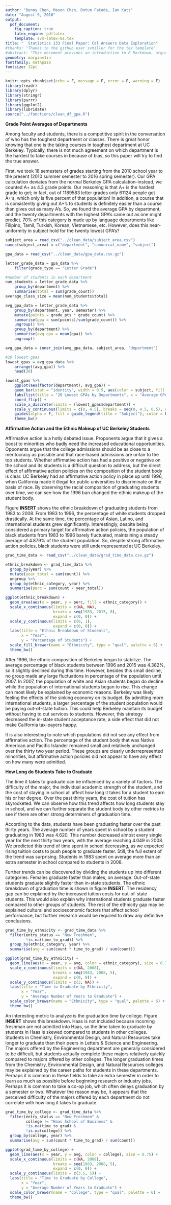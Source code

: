 ---
author: "Benny Chen, Mason Chen, Dotun Fatade, Ian Katz"
date: "August 9, 2016"
output: 
  pdf_document:
    fig_caption: true
    latex_engine: pdflatex
    template: svm-latex-ms.tex
title: "  Statistics 133 Final Paper: Cal Answers Data Exploration"
#thanks: "Thanks to the github user svmiller for the tex template"
#abstract: "This document provides an introduction to R Markdown, argues for its..."
geometry: margin=1in
fontfamily: mathpazo
fontsize: 12pt
---

```{r setup, include=FALSE}
knitr::opts_chunk$set(echo = F, message = F, error = F, warning = F)
library(readr)
library(dplyr)
library(stringr)
library(purrr)
library(ggplot2)
library(lubridate)
source("../functions/clean_df_gpa.R")
```

**Grade Point Averages of Departments**

Among faculty and students, there is a competitive spirit in the conversation of who has the toughest department or classes. There is great honor knowing that one is the taking courses in toughest department at UC Berkeley. Typically, there is not much agreement on which department is the hardest to take courses in because of bias, so this paper will try to find the true answer.

First, we took 18 semesters of grades starting from the 2010 school year to the present (2010 summer semester to 2016 spring semester). Our GPA calculation deviates from the normal Berkeley GPA calculation--instead, we counted A+ as 4.3 grade points. Our reasoning is that A+ is the hardest grade to get; in fact, out of 1189583 letter grades only 61124 people got A+'s, which only is five percent of that population! In addition, a course that is consistently giving out A+'s to students is definitely easier than a course than gives out as many A's. So, we found the average GPA by department, and the twenty departments with the highest GPA's came out as one might predict. 70% of this category is made up by language departments like Filipino, Tamil, Turkish, Korean, Vietnamese, etc. However, does this near-uniformity in subject hold for the twenty lowest GPA's? 

```{r, fig.cap = "As you can see, there is a lot more variety"}
subject_area = read_csv("../clean_data/subject_area.csv")
names(subject_area) = c("department", "canonical_name", "subject")

gpa_data = read_csv("../clean_data/gpa_data.csv.gz")

letter_grade_data = gpa_data %>%
    filter(grade_type == "Letter Grade")

#number of students in each department
num_students = letter_grade_data %>%
    group_by(department) %>%
    summarise(total = sum(grade_count))
average_class_size = mean(num_students$total)

avg_gpa_data = letter_grade_data %>%
    group_by(department, year, semester) %>%
    mutate(points = grade_pts * grade_count) %>%
    summarise(gpa = sum(points)/sum(grade_count)) %>%
    ungroup() %>%
    group_by(department) %>%
    summarise(avg_gpa = mean(gpa)) %>%
    ungroup()

avg_gpa_data = inner_join(avg_gpa_data, subject_area, "department")

#20 lowest gpas
lowest_gpas = avg_gpa_data %>%
    arrange((avg_gpa)) %>%
    head(20)

lowest_gpas %>%
    ggplot(aes(factor(department), avg_gpa)) + 
    geom_bar(stat = "identity", width = 0.5, aes(color = subject, fill = subject, alpha = 0.4)) + 
    labs(list(title = "20 Lowest GPAs by Departments", x = "Average GPA", y = "Department")) +
    coord_flip() +
    scale_x_discrete(limits = (lowest_gpas$department)) +
    scale_y_continuous(limits = c(0, 4.5), breaks = seq(0, 4.5, 0.5), expand = c(0, 0)) +
    guides(alpha = F, fill = guide_legend(title = "Subject"), color = F) + 
    theme_bw()
```

**Affirmative Action and the Ethnic Makeup of UC Berkeley Students**

Affirmative action is a hotly debated issue. Proponents argue that it gives a boost to minorities who badly need the increased educational opportunities. Opponents argue that the college admissions should be as close to a meritocracy as possible and that race-based admissions are unfair to the top students. Whether affirmative action has had a positive or negative on the school and its students is a difficult question to address, but the direct effect of affirmative action policies on the composition of the student body is clear. UC Berkeley had an affirmative action policy in place up until 1996, when California made it illegal for public universities to discriminate on the basis of race. By observing the racial composition of graduating students over time, we can see how the 1996 ban changed the ethnic makeup of the student body.

Figure **INSERT** shows the ethnic breakdown of graduating students from 1983 to 2008. From 1983 to 1996, the percentage of white students dropped drastically. At the same time, the percentage of Asian, Latino, and international students grew significantly. Interestingly, despite being considered a primary target for affirmative action policies, the population of black students from 1983 to 1996 barely fluctuated, maintaining a steady average of 4.879% of the student population. So, despite strong affirmative action policies, black students were still underrepresented at UC Berkeley.

```{r, fig.cap = "Ethnic breakdown of Berkeley over time, by percentage of the student population."}
grad_time_data <- read_csv("../clean_data/grad_time_data.csv.gz")

ethnic_breakdown <- grad_time_data %>% 
  group_by(year) %>% 
  mutate(year_total = sum(count)) %>% 
  ungroup %>% 
  group_by(ethnic_category, year) %>% 
  summarise(perc = sum(count / year_total))

ggplot(ethnic_breakdown) + 
  geom_area(aes(x = year, y = perc, fill = ethnic_category)) + 
  scale_x_continuous(limits = c(NA, NA),
                     breaks = seq(1983, 2015, 8),
                     expand = c(0, 0)) +
  scale_y_continuous(limits = c(0, 1), 
                     expand = c(0, 0)) + 
  labs(title = "Ethnic Breakdown of Students",
       x = "Year",
       y = "Percentage of Students") + 
  scale_fill_brewer(name = "Ethnicity", type = "qual", palette = 6) + 
  theme_bw()
```

After 1996, the ethnic composition of Berkeley began to stabilize. The average percentage of black students between 1996 and 2015 was 4.382%, so it slightly declined during this time. However, besides this small decline, no group made any large fluctuations in percentage of the population until 2007. In 2007, the population of white and Asian students began do decline while the population of international students began to rise. This change can most likely be explained by economic reasons. Berkeley was likely feeling the effects of the sinking economy on its budget. By admitting more international students, a larger percentage of the student population would be paying out-of-state tuition. This could help Berkeley maintain its budget without having to cut services to students. However, this strategy decreased the in-state student acceptance rate, a side effect that did not make California tax-payers happy.

It is also interesting to note which populations did not see any effect from affirmative action. The percentage of the student body that was Native American and Pacific Islander remained small and relatively unchanged over the thirty two year period. These groups are clearly underrepresented minorities, but affirmative action policies did not appear to have any effect on how many were admitted.

**How Long do Students Take to Graduate**

The time it takes to graduate can be influenced by a variety of factors. The difficulty of the major, the individual academic strength of the student, and the cost of staying in school all affect how long it takes for a student to earn his or her degree. Over the past thirty years, the cost of tuition has skyrocketed. We can observe how this trend affects how long students stay in school, and we can further separate the student body by other metrics to see if there are other strong determiners of graduation time.

According to the data, students have been graduating faster over the past thirty years. The average number of years spent in school by a student graduating in 1983 was 4.620. This number decreased almost every single year for the next thirty two years, with the average reaching 4.049 in 2008. We predicted this trend of time spent in school decreasing, as we expected rising tuition costs to push people to graduate faster. Still, the full extent of the trend was surprising. Students in 1983 spent on average more than an extra semester in school compared to students in 2008.

Further trends can be discovered by dividing the students up into different categories. Females graduate faster than males, on average. Out-of-state students graduate slightly faster than in-state students. The ethnic breakdown of graduation time is shown in figure **INSERT**. The residency gap can be explained by the increased tuition costs for out-of-state students. This would also explain why international students graduate faster compared to other groups of students. The rest of the ethnicity gap may be explained cultural and socioeconomic factors that affect school performance, but further research would be required to draw any definitive conclusions.

```{r, fig.cap = "Graduation time by ethnicity. Only includes data from students who entered Berkeley as a freshman."}
grad_time_by_ethnicity <- grad_time_data %>% 
  filter(entry_status == "New Freshmen",
         !is.na(time_to_grad)) %>% 
  group_by(ethnic_category, year) %>% 
  summarise(avg = sum(count * time_to_grad) / sum(count))

ggplot(grad_time_by_ethnicity) + 
  geom_line(aes(x = year, y = avg, color = ethnic_category), size = 0.75) + 
  scale_x_continuous(limits = c(NA, 2008),
                     breaks = seq(1983, 2008, 5),
                     expand = c(0, 0)) + 
  scale_y_continuous(limits = c(3, NA)) + 
  labs(title = "Time to Graduate by Ethnicity",
       x = "Year",
       y = "Average Number of Years to Graduate") + 
  scale_color_brewer(name = "Ethnicity", type = "qual", palette = 6) + 
  theme_bw()
```

An interesting metric to analyze is the graduation time by college. Figure **INSERT** shows this breakdown. Haas is not included because incoming freshman are not admitted into Haas, so the time taken to graduate by students in Haas is skewed compared to students in other colleges. Students in Chemistry, Environmental Design, and Natural Resources take longer to graduate than their peers in Letters & Science and Engineering. The majors offered by the Engineering department are generally considered to be difficult, but students actually complete these majors relatively quickly compared to majors offered by other colleges. The longer graduation times from the Chemistry, Environmental Design, and Natural Resources colleges may be explained by the career paths for students in these departments. Perhaps it is common in these fields to take an extra semester in order to learn as much as possible before beginning research or industry jobs. Perhaps it is common to take a co-op job, which often delays graduation by a semester or two. Whatever the reason may be, it appears that the perceived difficulty of the majors offered by each department do not correlate with how long it takes to graduate.

```{r, fig.cap = "Gradation time by College. Only includes data from students who entered Berkeley as a freshman."}
grad_time_by_college <- grad_time_data %>% 
  filter(entry_status == "New Freshmen" &
         college != "Haas School of Business" &
         !is.na(time_to_grad) &
         !is.na(college)) %>% 
  group_by(college, year) %>% 
  summarise(avg = sum(count * time_to_grad) / sum(count))

ggplot(grad_time_by_college) + 
  geom_line(aes(x = year, y = avg, color = college), size = 0.75) + 
  scale_x_continuous(limits = c(NA, 2008),
                     breaks = seq(1983, 2008, 5),
                     expand = c(0, 0)) + 
  scale_y_continuous(limits = c(3.5, 5)) + 
  labs(title = "Time to Graduate by College",
       x = "Year",
       y = "Average Number of Years to Graduate") + 
  scale_color_brewer(name = "College", type = "qual", palette = 6) + 
  theme_bw()
```

